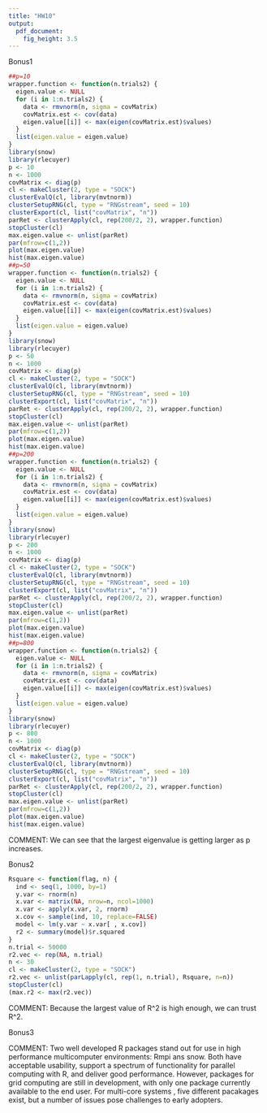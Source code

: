 ```yaml
---
title: "HW10"
output:
  pdf_document:
    fig_height: 3.5
---
```


Bonus1

```r
##p=10
wrapper.function <- function(n.trials2) {
  eigen.value <- NULL
  for (i in 1:n.trials2) {
    data <- rmvnorm(n, sigma = covMatrix)
    covMatrix.est <- cov(data)
    eigen.value[[i]] <- max(eigen(covMatrix.est)$values)
  }
  list(eigen.value = eigen.value)
}
library(snow)
library(rlecuyer)
p <- 10
n <- 1000
covMatrix <- diag(p)
cl <- makeCluster(2, type = "SOCK")
clusterEvalQ(cl, library(mvtnorm))
clusterSetupRNG(cl, type = "RNGstream", seed = 10)
clusterExport(cl, list("covMatrix", "n"))
parRet <- clusterApply(cl, rep(200/2, 2), wrapper.function)
stopCluster(cl)
max.eigen.value <- unlist(parRet)
par(mfrow=c(1,2))
plot(max.eigen.value)
hist(max.eigen.value)
##p=50
wrapper.function <- function(n.trials2) {
  eigen.value <- NULL
  for (i in 1:n.trials2) {
    data <- rmvnorm(n, sigma = covMatrix)
    covMatrix.est <- cov(data)
    eigen.value[[i]] <- max(eigen(covMatrix.est)$values)
  }
  list(eigen.value = eigen.value)
}
library(snow)
library(rlecuyer)
p <- 50
n <- 1000
covMatrix <- diag(p)
cl <- makeCluster(2, type = "SOCK")
clusterEvalQ(cl, library(mvtnorm))
clusterSetupRNG(cl, type = "RNGstream", seed = 10)
clusterExport(cl, list("covMatrix", "n"))
parRet <- clusterApply(cl, rep(200/2, 2), wrapper.function)
stopCluster(cl)
max.eigen.value <- unlist(parRet)
par(mfrow=c(1,2))
plot(max.eigen.value)
hist(max.eigen.value)
##p=200
wrapper.function <- function(n.trials2) {
  eigen.value <- NULL
  for (i in 1:n.trials2) {
    data <- rmvnorm(n, sigma = covMatrix)
    covMatrix.est <- cov(data)
    eigen.value[[i]] <- max(eigen(covMatrix.est)$values)
  }
  list(eigen.value = eigen.value)
}
library(snow)
library(rlecuyer)
p <- 200
n <- 1000
covMatrix <- diag(p)
cl <- makeCluster(2, type = "SOCK")
clusterEvalQ(cl, library(mvtnorm))
clusterSetupRNG(cl, type = "RNGstream", seed = 10)
clusterExport(cl, list("covMatrix", "n"))
parRet <- clusterApply(cl, rep(200/2, 2), wrapper.function)
stopCluster(cl)
max.eigen.value <- unlist(parRet)
par(mfrow=c(1,2))
plot(max.eigen.value)
hist(max.eigen.value)
##p=800
wrapper.function <- function(n.trials2) {
  eigen.value <- NULL
  for (i in 1:n.trials2) {
    data <- rmvnorm(n, sigma = covMatrix)
    covMatrix.est <- cov(data)
    eigen.value[[i]] <- max(eigen(covMatrix.est)$values)
  }
  list(eigen.value = eigen.value)
}
library(snow)
library(rlecuyer)
p <- 800
n <- 1000
covMatrix <- diag(p)
cl <- makeCluster(2, type = "SOCK")
clusterEvalQ(cl, library(mvtnorm))
clusterSetupRNG(cl, type = "RNGstream", seed = 10)
clusterExport(cl, list("covMatrix", "n"))
parRet <- clusterApply(cl, rep(200/2, 2), wrapper.function)
stopCluster(cl)
max.eigen.value <- unlist(parRet)
par(mfrow=c(1,2))
plot(max.eigen.value)
hist(max.eigen.value)
```

COMMENT: We can see that the largest eigenvalue is getting larger as p increases.

Bonus2

```r
Rsquare <- function(flag, n) {
  ind <- seq(1, 1000, by=1)
  y.var <- rnorm(n)
  x.var <- matrix(NA, nrow=n, ncol=1000)
  x.var <- apply(x.var, 2, rnorm)
  x.cov <- sample(ind, 10, replace=FALSE)
  model <- lm(y.var ~ x.var[ , x.cov])
  r2 <- summary(model)$r.squared
}
n.trial <- 50000
r2.vec <- rep(NA, n.trial)
n <- 30
cl <- makeCluster(2, type = "SOCK")
r2.vec <- unlist(parLapply(cl, rep(1, n.trial), Rsquare, n=n))
stopCluster(cl)
(max.r2 <- max(r2.vec))
```

COMMENT: Because the largest value of R^2 is high enough, we can trust R^2.

Bonus3

COMMENT: Two well developed R packages stand out for use in high performance multicomputer environments: Rmpi ans snow. Both have acceptable usability, support a spectrum of functionality for parallel computing with R, and deliver good performance. However, packages for grid computing are still in development, with only one package currently available to the end user. For multi-core systems , five different pacakages exist, but a number of issues pose challenges to early adopters.
